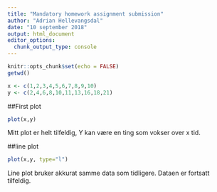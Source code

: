 ```yaml
---
title: "Mandatory homework assignment submission"
author: "Adrian Hellevangsdal"
date: "10 september 2018"
output: html_document
editor_options: 
  chunk_output_type: console
---
```


```r
knitr::opts_chunk$set(echo = FALSE)
getwd()

x <- c(1,2,3,4,5,6,7,8,9,10)
y <- c(2,4,6,8,10,11,13,16,18,21)
```
##First plot
```r
plot(x,y)
```

Mitt plot er helt tilfeldig, Y kan være en ting som vokser over x tid. 

##line plot
```r
plot(x,y, type="l")

```

Line plot bruker akkurat samme data som tidligere. Dataen er fortsatt tilfeldig. 

